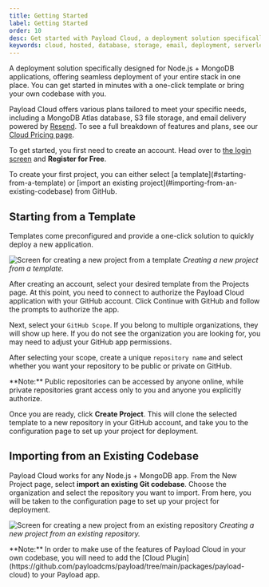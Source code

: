 ```yaml
---
title: Getting Started
label: Getting Started
order: 10
desc: Get started with Payload Cloud, a deployment solution specifically designed for Node + MongoDB applications.
keywords: cloud, hosted, database, storage, email, deployment, serverless, node, mongodb, s3, aws, cloudflare, atlas, resend, payload, cms
---
```


A deployment solution specifically designed for Node.js + MongoDB applications, offering seamless deployment of your entire stack in one place. You can get started in minutes with a one-click template or bring your own codebase with you.

Payload Cloud offers various plans tailored to meet your specific needs, including a MongoDB Atlas database, S3 file storage, and email delivery powered by [Resend](https://resend.com). To see a full breakdown of features and plans, see our [Cloud Pricing page](https://payloadcms.com/cloud-pricing).

To get started, you first need to create an account. Head over to [the login screen](https://payloadcms.com/login) and **Register for Free**.

<Banner type="success">
  To create your first project, you can either select [a
  template](#starting-from-a-template) or [import an existing
  project](#importing-from-an-existing-codebase) from GitHub.
</Banner>

## Starting from a Template

Templates come preconfigured and provide a one-click solution to quickly deploy a new application.

![Screen for creating a new project from a template](https://payloadcms.com/images/docs/cloud/create-from-template.jpg)
_Creating a new project from a template._

After creating an account, select your desired template from the Projects page. At this point, you need to connect to authorize the Payload Cloud application with your GitHub account. Click Continue with GitHub and follow the prompts to authorize the app.

Next, select your `GitHub Scope`. If you belong to multiple organizations, they will show up here. If you do not see the organization you are looking for, you may need to adjust your GitHub app permissions.

After selecting your scope, create a unique `repository name` and select whether you want your repository to be public or private on GitHub.

<Banner type="warning">
  **Note:** Public repositories can be accessed by anyone online, while private
  repositories grant access only to you and anyone you explicitly authorize.
</Banner>

Once you are ready, click **Create Project**. This will clone the selected template to a new repository in your GitHub account, and take you to the configuration page to set up your project for deployment.

## Importing from an Existing Codebase

Payload Cloud works for any Node.js + MongoDB app. From the New Project page, select **import an existing Git codebase**. Choose the organization and select the repository you want to import. From here, you will be taken to the configuration page to set up your project for deployment.

![Screen for creating a new project from an existing repository](https://payloadcms.com/images/docs/cloud/create-from-existing.jpg)
_Creating a new project from an existing repository._

<Banner type="warning">
  **Note:** In order to make use of the features of Payload Cloud in your own
  codebase, you will need to add the [Cloud
  Plugin](https://github.com/payloadcms/payload/tree/main/packages/payload-cloud)
  to your Payload app.
</Banner>
